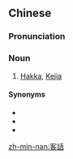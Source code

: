 {{also|客话}}
==Chinese==
{{zh-forms|s=客话}}

===Pronunciation===
{{zh-pron
|m=kèhuà
|c=haak3 waa6-2
|h=pfs=Hak-fa
|md=káh-uâ
|mn=Kheh-ōe
|cat=n
}}

===Noun===
{{zh-noun}}

# [[Hakka]], [[Kejia]] {{gloss|a Chinese topolect}}

====Synonyms====
* {{zh-l|客家話}}
* {{zh-l|客家語}}
* {{zh-l|客語}}

[[zh-min-nan:客話]]